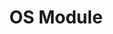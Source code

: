 ---
id: "node_tf_easy_017"
questionType: "TRUE_FALSE"
title: "OS Module"
statement: "os.hostname() returns the system’s hostname."
difficulty: "EASY"
category: "Node.js"
correctAnswer: true
explanation: "os.hostname() retrieves the computer’s network name."
---
